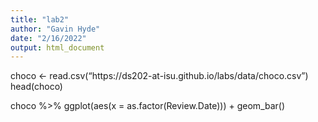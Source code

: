 ```yaml
---
title: "lab2"
author: "Gavin Hyde"
date: "2/16/2022"
output: html_document
---
```


choco <- read.csv("https://ds202-at-isu.github.io/labs/data/choco.csv")
head(choco)

choco %>% ggplot(aes(x = as.factor(Review.Date))) + geom_bar()
